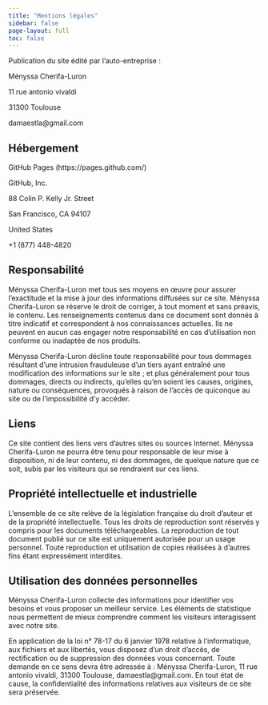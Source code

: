 ```yaml
---
title: "Mentions légales"
sidebar: false
page-layout: full
toc: false
---
```


Publication du site édité par l'auto-entreprise :

Ményssa Cherifa-Luron

11 rue antonio vivaldi

31300 Toulouse

damaestla@gmail.com

## Hébergement
GitHub Pages (https://pages.github.com/)

GitHub, Inc.

88 Colin P. Kelly Jr. Street

San Francisco, CA 94107

United States

+1 (877) 448-4820

## Responsabilité
Ményssa Cherifa-Luron met tous ses moyens en œuvre pour assurer l'exactitude et la mise à jour des informations diffusées sur ce site. Ményssa Cherifa-Luron se réserve le droit de corriger, à tout moment et sans préavis, le contenu. Les renseignements contenus dans ce document sont donnés à titre indicatif et correspondent à nos connaissances actuelles. Ils ne peuvent en aucun cas engager notre responsabilité en cas d’utilisation non conforme ou inadaptée de nos produits. 

Ményssa Cherifa-Luron décline toute responsabilité pour tous dommages résultant d'une intrusion frauduleuse d'un tiers ayant entraîné une modification des informations sur le site ; et plus généralement pour tous dommages, directs ou indirects, qu'elles qu'en soient les causes, origines, nature ou conséquences, provoqués à raison de l'accès de quiconque au site ou de l'impossibilité d'y accéder.

## Liens
Ce site contient des liens vers d’autres sites ou sources Internet. Ményssa Cherifa-Luron ne pourra être tenu pour responsable de leur mise à disposition, ni de leur contenu, ni des dommages, de quelque nature que ce soit, subis par les visiteurs qui se rendraient sur ces liens.

## Propriété intellectuelle et industrielle
L'ensemble de ce site relève de la législation française du droit d'auteur et de la propriété intellectuelle. Tous les droits de reproduction sont réservés y compris pour les documents téléchargeables. La reproduction de tout document publié sur ce site est uniquement autorisée pour un usage personnel. Toute reproduction et utilisation de copies réalisées à d'autres fins étant expressément interdites.

## Utilisation des données personnelles
Ményssa Cherifa-Luron collecte des informations pour identifier vos besoins et vous proposer un meilleur service. Les éléments de statistique nous permettent de mieux comprendre comment les visiteurs interagissent avec notre site. 

En application de la loi n° 78-17 du 6 janvier 1978 relative à l’informatique, aux fichiers et aux libertés, vous disposez d’un droit d’accès, de rectification ou de suppression des données vous concernant. Toute demande en ce sens devra être adressée à : Ményssa Cherifa-Luron, 11 rue antonio vivaldi, 31300 Toulouse, damaestla@gmail.com. En tout état de cause, la confidentialité des informations relatives aux visiteurs de ce site sera préservée.